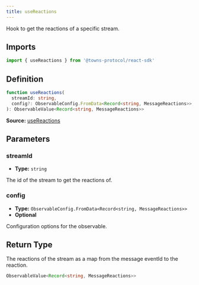 ```yaml
---
title: useReactions
---
```

Hook to get the reactions of a specific stream.

## Imports

```ts
import { useReactions } from '@towns-protocol/react-sdk'
```

## Definition

```ts
function useReactions(
  streamId: string,
  config?: ObservableConfig.FromData<Record<string, MessageReactions>>,
): ObservableValue<Record<string, MessageReactions>>
```

**Source:** [useReactions](https://github.com/towns-protocol/towns/blob/main/packages/react-sdk/src/useReactions.ts)

## Parameters

### streamId

- **Type:** `string`

The id of the stream to get the reactions of.

### config

- **Type:** `ObservableConfig.FromData<Record<string, MessageReactions>>`
- **Optional**

Configuration options for the observable.

## Return Type

The reactions of the stream as a map from the message eventId to the reaction.

```ts
ObservableValue<Record<string, MessageReactions>>
```
